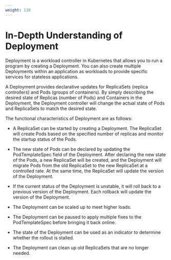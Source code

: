 ```yaml
---
weight: 110
---
```


# In-Depth Understanding of Deployment

Deployment is a workload controller in Kubernetes that allows you to run a program by creating a Deployment. You can also create multiple Deployments within an application as workloads to provide specific services for stateless applications.

A Deployment provides declarative updates for ReplicaSets (replica controllers) and Pods (groups of containers). By simply describing the desired state of Replicas (number of Pods) and Containers in the Deployment, the Deployment controller will change the actual state of Pods and ReplicaSets to match the desired state.

The functional characteristics of Deployment are as follows:

- A ReplicaSet can be started by creating a Deployment. The ReplicaSet will create Pods based on the specified number of replicas and monitor the startup status of the Pods.

- The new state of Pods can be declared by updating the PodTemplateSpec field of the Deployment. After declaring the new state of the Pods, a new ReplicaSet will be created, and the Deployment will migrate Pods from the old ReplicaSet to the new ReplicaSet at a controlled rate. At the same time, the ReplicaSet will update the version of the Deployment.

- If the current status of the Deployment is unstable, it will roll back to a previous version of the Deployment. Each rollback will update the version of the Deployment.

- The Deployment can be scaled up to meet higher loads.

- The Deployment can be paused to apply multiple fixes to the PodTemplateSpec before bringing it back online.

- The state of the Deployment can be used as an indicator to determine whether the rollout is stalled.

- The Deployment can clean up old ReplicaSets that are no longer needed.
